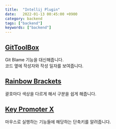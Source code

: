 ```yaml
---
title:  "Intellij Plugin"
date:   2022-01-13 00:45:00 +0900
category: backend
tags: ["backend"]
keywords: ["backend"]
---
```


## [GitToolBox](https://plugins.jetbrains.com/plugin/7499-gittoolbox) 
Git Blame 기능을 대신해줍니다.  
코드 옆에 작성자와 작성 일자를 보여줍니다.  

## [Rainbow Brackets](https://plugins.jetbrains.com/plugin/10080-rainbow-brackets)
괄호마다 색상을 다르게 해서 구분을 쉽게 해줍니다.  

## [Key Promoter X](https://plugins.jetbrains.com/plugin/9792-key-promoter-x)
마우스로 실행하는 기능들에 해당하는 단축키를 알려줍니다.  